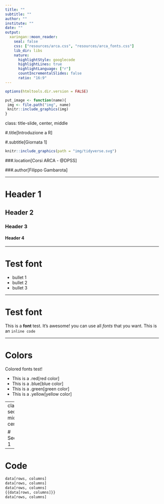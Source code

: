 ```yaml
---
title: ""
subtitle: ""
author: ""
institute: ""
date: ""
output:
  xaringan::moon_reader:
    seal: false
    css: ["resources/arca.css", "resources/arca_fonts.css"]
    lib_dir: libs
    nature:
      highlightStyle: googlecode
      highlightLines: true
      highlightLanguage: ["r"]
      countIncrementalSlides: false
      ratio: "16:9"
---
```


```r
options(htmltools.dir.version = FALSE)

put_image <- function(name){
 img <- file.path("img", name)
 knitr::include_graphics(img)
}

```
class: title-slide, center, middle

#.title[Introduzione a R]

#.subtitle[Giornata 1]

```r
knitr::include_graphics(path = "img/tidyverse.svg")
```


###.location[Corsi ARCA - @DPSS]

###.author[Filippo Gambarota]

---

# Header 1

## Header 2

### Header 3

#### Header 4

---

# Test font

- bullet 1
- bullet 2
- bullet 3

---

# Test font

This is a **font** test. It's awesome! you can use all *fonts* that you want. This is an `inline code`

---

# Colors

Colored fonts test!

* This is a .red[red color]
* This is a .blue[blue color]
* This is a .green[green color]
* This is a .yellow[yellow color]

---
class: section, middle, center

# Section 1

---

# Code

```r
data[rows, columns]
data[rows, columns]
data[rows, columns]
{{data[rows, columns]}}
data[rows, columns]
```